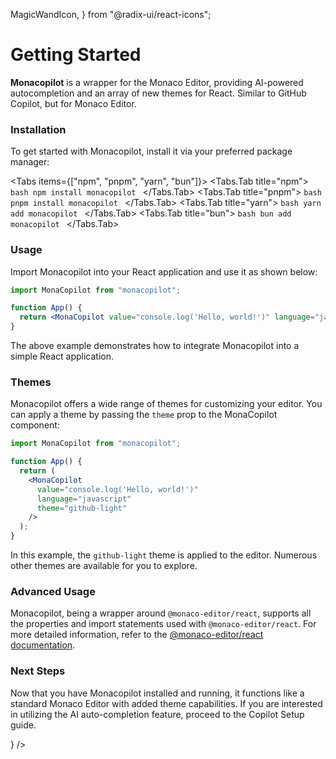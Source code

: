   MagicWandIcon,
} from "@radix-ui/react-icons";

# Getting Started

**Monacopilot** is a wrapper for the Monaco Editor, providing AI-powered autocompletion and an array of new themes for React. Similar to GitHub Copilot, but for Monaco Editor.

### Installation

To get started with Monacopilot, install it via your preferred package manager:

<Tabs items={["npm", "pnpm", "yarn", "bun"]}>
  <Tabs.Tab title="npm">
    ```bash
    npm install monacopilot
    ```
  </Tabs.Tab>
  <Tabs.Tab title="pnpm">
    ```bash
    pnpm install monacopilot
    ```
  </Tabs.Tab>
  <Tabs.Tab title="yarn">
    ```bash
    yarn add monacopilot
    ```
  </Tabs.Tab>
  <Tabs.Tab title="bun">
    ```bash
    bun add monacopilot
    ```
  </Tabs.Tab>
</Tabs>

### Usage

Import Monacopilot into your React application and use it as shown below:

```jsx
import MonaCopilot from "monacopilot";

function App() {
  return <MonaCopilot value="console.log('Hello, world!')" language="javascript" />;
}
```

The above example demonstrates how to integrate Monacopilot into a simple React application.

### Themes

Monacopilot offers a wide range of themes for customizing your editor. You can apply a theme by passing the `theme` prop to the MonaCopilot component:

```jsx {8}
import MonaCopilot from "monacopilot";

function App() {
  return (
    <MonaCopilot
      value="console.log('Hello, world!')"
      language="javascript"
      theme="github-light"
    />
  );
}
```

In this example, the `github-light` theme is applied to the editor. Numerous other themes are available for you to explore.

### Advanced Usage

Monacopilot, being a wrapper around `@monaco-editor/react`, supports all the properties and import statements used with `@monaco-editor/react`. For more detailed information, refer to the [@monaco-editor/react documentation](https://github.com/suren-atoyan/monaco-react/blob/master/README.md).

### Next Steps

Now that you have Monacopilot installed and running, it functions like a standard Monaco Editor with added theme capabilities. If you are interested in utilizing the AI auto-completion feature, proceed to the Copilot Setup guide.

<div className="h-4" />
<Card title="Copilot Setup" href="/docs/copilot/setup" icon={<MagicWandIcon />} />
